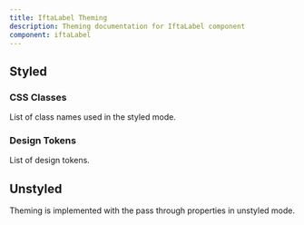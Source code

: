 ```yaml
---
title: IftaLabel Theming
description: Theming documentation for IftaLabel component
component: iftaLabel
---
```


## Styled

### CSS Classes

List of class names used in the styled mode.

<DocTable name="IftaLabel" category="style" />

### Design Tokens

List of design tokens.

<DocTable name="IftaLabel" category="token" />

## Unstyled

Theming is implemented with the pass through properties in unstyled mode.
